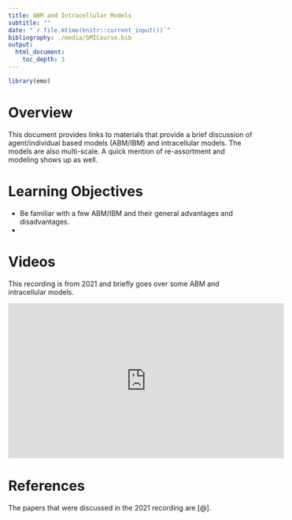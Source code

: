 ---
title: ABM and Intracellular Models
subtitle: ""
date: "`r file.mtime(knitr::current_input())`"
bibliography: ./media/SMICourse.bib
output: 
  html_document:
    toc_depth: 3
---

```{r, echo = FALSE}
library(emo)
```


# Overview

This document provides links to materials that provide a brief discussion of agent/individual based models (ABM/IBM) and intracellular models. The models are also multi-scale. 
A quick mention of re-assortment and modeling shows up as well.


# Learning Objectives
* Be familiar with a few ABM/IBM and their general advantages and disadvantages.
* 


# Videos

This recording is from 2021 and briefly goes over some ABM and intracellular models.

<p>
<iframe width="560" height="315" src="https://www.youtube.com/embed/KBCD2q0wGp8" frameborder="0" allow="accelerometer; autoplay; encrypted-media; gyroscope; picture-in-picture" allowfullscreen></iframe>
</p>



# References

The papers that were discussed in the 2021 recording are [@].



